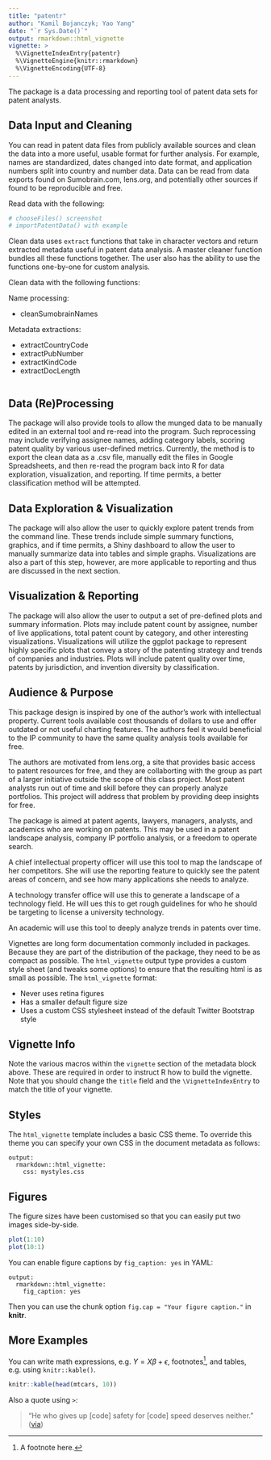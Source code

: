 ```yaml
---
title: "patentr"
author: "Kamil Bojanczyk; Yao Yang"
date: "`r Sys.Date()`"
output: rmarkdown::html_vignette
vignette: >
  %\VignetteIndexEntry{patentr}
  %\VignetteEngine{knitr::rmarkdown}
  %\VignetteEncoding{UTF-8}
---
```



The package is a data processing and reporting tool of patent data sets for 
patent analysts.

## Data Input and Cleaning
You can read in patent data files from 
publicly available sources and clean the data into a more useful, 
usable format for further analysis. For example, names are standardized,
dates changed into date format, and application numbers split into country
and number data. Data can be read from data exports found on Sumobrain.com, 
lens.org, and potentially other sources if found to be reproducible and free.

Read data with the following:
```r
# chooseFiles() screenshot
# importPatentData() with example 
```


Clean data uses `extract` functions that take in character vectors and return 
extracted metadata useful in patent data analysis. A master cleaner function
bundles all these functions together. The user also has the ability to use the 
functions one-by-one for custom analysis. 

Clean data with the following functions:

Name processing:

 * cleanSumobrainNames

Metadata extractions:

 * extractCountryCode
 * extractPubNumber
 * extractKindCode
 * extractDocLength

```r

```



## Data (Re)Processing  
The package will also provide tools to allow the munged data 
to be manually edited in an external tool and re-read into the program. 
Such reprocessing may include verifying assignee names, adding category 
labels, scoring patent quality by various user-defined metrics. Currently,
the method is to export the clean data as a .csv file, manually edit the files
in Google Spreadsheets, and then re-read the program back into R for data
exploration, visualization, and reporting. If time permits, a better 
classification method will be attempted. 

## Data Exploration & Visualization
The package will also allow the user to quickly explore patent trends from the
command line. These trends include simple summary functions, graphics, 
and if time permits, a Shiny dashboard to allow the user to manually summarize 
data into tables and simple graphs. Visualizations are also a part of this step,
however, are more applicable to reporting and thus are discussed in the next
section.


## Visualization & Reporting
The package will also allow the user to output a set of pre-defined plots and 
summary information. Plots may include patent count by assignee, number of 
live applications, total patent count by category, and other interesting 
visualizations. Visualizations will utilize the ggplot package to represent 
highly specific plots that convey a story of the patenting strategy and trends 
of companies and industries. Plots will include patent quality over time, 
patents by jurisdiction, and invention diversity by classification. 


## Audience & Purpose

This package design is inspired by one of the author's work with intellectual
property. Current tools available cost thousands of dollars to use and offer 
outdated or not useful charting features. The authors feel it would beneficial 
to the IP community to have the same quality analysis tools available for free. 

The authors are motivated from lens.org, a site that provides basic access to 
patent resources for free, and they are collaborting with the group as part of 
a larger initiative outside the scope of this class project. Most patent 
analysts run out of time and skill before they can properly analyze portfolios.
This project will address that problem by providing deep insights for free.

The package is aimed at patent agents, lawyers, managers, analysts, and 
academics who are working on patents. This may be used in a patent landscape 
analysis, company IP portfolio analysis, or a freedom to operate search. 


A chief intellectual property officer will use this tool to map the landscape 
of her competitors. She will use the reporting feature to quickly see the 
patent areas of concern, and see how many applications she needs to analyze.

A technology transfer office will use this to generate a landscape of a 
technology field. He will ues this to get rough guidelines for who he should 
be targeting to license a university technology.

An academic will use this tool to deeply analyze trends in patents over time.



Vignettes are long form documentation commonly included in packages. Because they are part of the distribution of the package, they need to be as compact as possible. The `html_vignette` output type provides a custom style sheet (and tweaks some options) to ensure that the resulting html is as small as possible. The `html_vignette` format:

- Never uses retina figures
- Has a smaller default figure size
- Uses a custom CSS stylesheet instead of the default Twitter Bootstrap style

## Vignette Info

Note the various macros within the `vignette` section of the metadata block above. These are required in order to instruct R how to build the vignette. Note that you should change the `title` field and the `\VignetteIndexEntry` to match the title of your vignette.

## Styles

The `html_vignette` template includes a basic CSS theme. To override this theme you can specify your own CSS in the document metadata as follows:

    output: 
      rmarkdown::html_vignette:
        css: mystyles.css

## Figures

The figure sizes have been customised so that you can easily put two images side-by-side. 

```r
plot(1:10)
plot(10:1)
```

You can enable figure captions by `fig_caption: yes` in YAML:

    output:
      rmarkdown::html_vignette:
        fig_caption: yes

Then you can use the chunk option `fig.cap = "Your figure caption."` in **knitr**.

## More Examples

You can write math expressions, e.g. $Y = X\beta + \epsilon$, footnotes^[A footnote here.], and tables, e.g. using `knitr::kable()`.

```r
knitr::kable(head(mtcars, 10))
```

Also a quote using `>`:

> "He who gives up [code] safety for [code] speed deserves neither."
([via](https://twitter.com/hadleywickham/status/504368538874703872))
